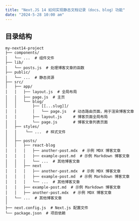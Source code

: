 ```yaml
---
title: "Next.JS 14 如何实现静态文档记录（docs、blog）功能"
date: "2024-5-28 10:00 am"
---
```



## 目录结构
```
my-next14-project
├── components/
│   └── ...  # 组件文件
├── lib/
│   └── posts.js  # 处理博客文章的函数
├── public/
│   └── ...  # 静态资源
├── src/
│   ├── app/
│   │   ├── layout.js  # 全局布局
│   │   ├── page.js  # 主页
│   │   └── blog/
│   │       ├── [[...slug]]/
│   │       │   └── page.js   # 动态路由页面，用于渲染博客文章
│   │       ├── layout.js     # 博客页面全局布局
│   │       └── page.js       # 博客文章列表页面
│   ├── styles/
│   │    └── ...  # 样式文件
│   │
│   ├── posts/
│   │   ├── react-blog
│   │   │   ├── another-post.mdx  # 示例 MDX 博客文章
│   │   │   ├── example-post.md  # 示例 Markdown 博客文章
│   │   │   └── ...  # 其他博客文章
│   │   ├── next
│   │   │   ├── another-post.mdx  # 示例 MDX 博客文章
│   │   │   ├── example-post.md  # 示例 Markdown 博客文章
│   │   │   └── ...  # 其他博客文章
│   │   ├── example-post.md  # 示例 Markdown 博客文章
│   │   ├── another-post.mdx  # 示例 MDX 博客文章
│   └── ...  # 其他博客文章
│
├── next.config.js  # Next.js 配置文件
└── package.json  # 项目依赖

```
